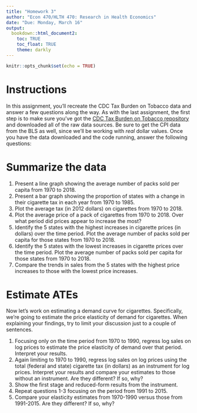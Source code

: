 ```yaml
---
title: "Homework 3"
author: "Econ 470/HLTH 470: Research in Health Economics"
date: "Due: Monday, March 16"
output: 
  bookdown::html_document2:
    toc: TRUE
    toc_float: TRUE
    theme: darkly
---
```


```r
knitr::opts_chunk$set(echo = TRUE)

```

# Instructions
In this assignment, you'll recreate the CDC Tax Burden on Tobacco data and answer a few questions along the way. As with the last assignment, the first step is to make sure you've got the [CDC Tax Burden on Tobacco repository](https://github.com/imccart/CDC-Tobacco) and downloaded all of the raw data sources. Be sure to get the CPI data from the BLS as well, since we'll be working with *real* dollar values. Once you have the data downloaded and the code running, answer the following questions:


# Summarize the data
1. Present a line graph showing the average number of packs sold per capita from 1970 to 2018.
2. Present a bar graph showing the proportion of states with a change in their cigarette tax in each year from 1970 to 1985.
3. Plot the average tax (in 2012 dollars) on cigarettes from 1970 to 2018.
4. Plot the average price of a pack of cigarettes from 1970 to 2018. Over what period did prices appear to increase the most?
5. Identify the 5 states with the highest increases in cigarette prices (in dollars) over the time period. Plot the average number of packs sold per capita for those states from 1970 to 2018.
6. Identify the 5 states with the lowest increases in cigarette prices over the time period. Plot the average number of packs sold per capita for those states from 1970 to 2018. 
7. Compare the trends in sales from the 5 states with the highest price increases to those with the lowest price increases.


# Estimate ATEs
Now let's work on estimating a demand curve for cigarettes. Specifically, we're going to estimate the price elasticity of demand for cigarettes. When explaining your findings, try to limit your discussion just to a couple of sentences. 

1. Focusing only on the time period from 1970 to 1990, regress log sales on log prices to estimate the price elasticity of demand over that period. Interpret your results.
2. Again limiting to 1970 to 1990, regress log sales on log prices using the total (federal and state) cigarette tax (in dollars) as an instrument for log prices. Interpret your results and compare your estimates to those without an instrument. Are they different? If so, why?
3. Show the first stage and reduced-form results from the instrument.
4. Repeat questions 1-3 focusing on the period from 1991 to 2015. 
5. Compare your elasticity estimates from 1970-1990 versus those from 1991-2015. Are they different? If so, why?
